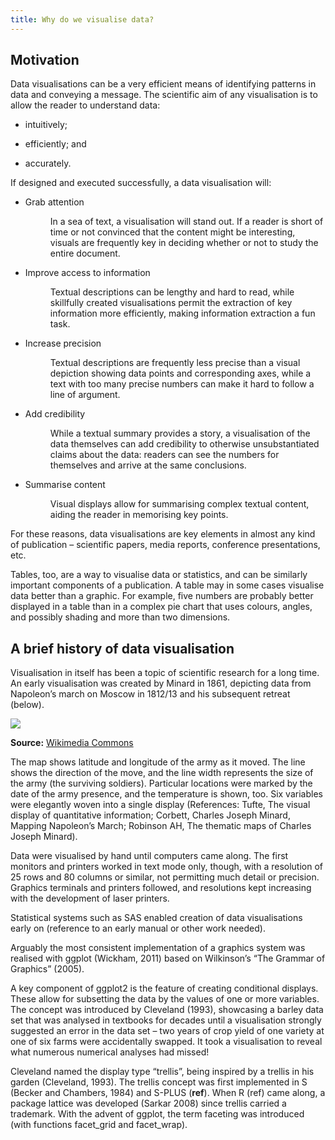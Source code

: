 ```yaml
---
title: Why do we visualise data?
---
```


## Motivation

Data visualisations can be a very efficient means of identifying patterns in data and conveying a message. The scientific aim of any visualisation is to allow the reader to understand data:

-   intuitively;

-   efficiently; and

-   accurately. 

If designed and executed successfully, a data visualisation will:

-   

    Grab attention

    :   In a sea of text, a visualisation will stand out. If a reader is short of time or not convinced that the content might be interesting, visuals are frequently key in deciding whether or not to study the entire document.

-   

    Improve access to information

    :   Textual descriptions can be lengthy and hard to read, while skillfully created visualisations permit the extraction of key information more efficiently, making information extraction a fun task.

-   

    Increase precision

    :   Textual descriptions are frequently less precise than a visual depiction showing data points and corresponding axes, while a text with too many precise numbers can make it hard to follow a line of argument.

-   

    Add credibility

    :   While a textual summary provides a story, a visualisation of the data themselves can add credibility to otherwise unsubstantiated claims about the data: readers can see the numbers for themselves and arrive at the same conclusions.

-   

    Summarise content

    :   Visual displays allow for summarising complex textual content, aiding the reader in memorising key points.

For these reasons, data visualisations are key elements in almost any kind of publication -- scientific papers, media reports, conference presentations, etc.

Tables, too, are a way to visualise data or statistics, and can be similarly important components of a publication. A table may in some cases visualise data better than a graphic. For example, five numbers are probably better displayed in a table than in a complex pie chart that uses colours, angles, and possibly shading and more than two dimensions. 

## A brief history of data visualisation

Visualisation in itself has been a topic of scientific research for a long time. An early visualisation was created by Minard in 1861, depicting data from Napoleon's march on Moscow in 1812/13 and his subsequent retreat (below).

[![](images/minard.png)](images/minard.png)

::: figure-caption
**Source:** [Wikimedia Commons](https://en.wikipedia.org/wiki/File:Minard.png)
:::

The map shows latitude and longitude of the army as it moved. The line shows the direction of the move, and the line width represents the size of the army (the surviving soldiers). Particular locations were marked by the date of the army presence, and the temperature is shown, too. Six variables were elegantly woven into a single display (References: Tufte, The visual display of quantitative information; Corbett, Charles Joseph Minard, Mapping Napoleon's March; Robinson AH, The thematic maps of Charles Joseph Minard).

Data were visualised by hand until computers came along. The first monitors and printers worked in text mode only, though, with a resolution of 25 rows and 80 columns or similar, not permitting much detail or precision. Graphics terminals and printers followed, and resolutions kept increasing with the development of laser printers.

Statistical systems such as SAS enabled creation of data visualisations early on (reference to an early manual or other work needed).

Arguably the most consistent implementation of a graphics system was realised with ggplot (Wickham, 2011) based on Wilkinson's "The Grammar of Graphics" (2005).

A key component of ggplot2 is the feature of creating conditional displays. These allow for subsetting the data by the values of one or more variables. The concept was introduced by Cleveland (1993), showcasing a barley data set that was analysed in textbooks for decades until a visualisation strongly suggested an error in the data set -- two years of crop yield of one variety at one of six farms were accidentally swapped. It took a visualisation to reveal what numerous numerical analyses had missed!

Cleveland named the display type "trellis", being inspired by a trellis in his garden (Cleveland, 1993). The trellis concept was first implemented in S (Becker and Chambers, 1984) and S-PLUS (**ref**). When R (ref) came along, a package lattice was developed (Sarkar 2008) since trellis carried a trademark. With the advent of ggplot, the term faceting was introduced (with functions facet_grid and facet_wrap).
